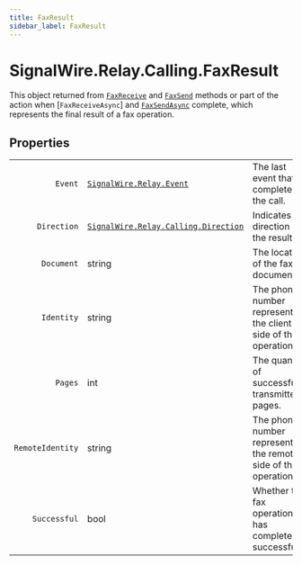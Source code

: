 ```yaml
---
title: FaxResult
sidebar_label: FaxResult
---
```


[signalwire-relay-calling-direction]: ../direction
[signalwire-relay-event]: ../../event
[call]: ../call#faxreceive
[call-1]: ../call#faxsend
[call-2]: ../call#faxsendasync

# SignalWire.Relay.Calling.FaxResult

This object returned from [`FaxReceive`][call] and [`FaxSend`][call-1] methods or part of the action when [`FaxReceiveAsync`] and [`FaxSendAsync`][call-2] complete, which represents the final result of a fax operation.

## Properties

|    |   |   |
| -: | - | - |
| `Event` | [`SignalWire.Relay.Event`][signalwire-relay-event] | The last event that completed the call. |
| `Direction` | [`SignalWire.Relay.Calling.Direction`][signalwire-relay-calling-direction] | Indicates the direction of the result. |
| `Document` | string | The location of the faxed document. |
| `Identity` | string | The phone number representing the client side of the operation. |
| `Pages` | int | The quantity of successfully transmitted pages. |
| `RemoteIdentity` | string | The phone number representing the remote side of the operation. |
| `Successful` | bool | Whether the fax operation has completed successfully. |